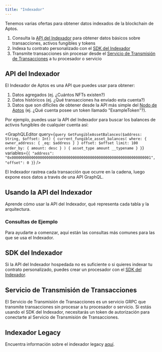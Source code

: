 ```yaml
---
title: "Indexador"
---
```




Tenemos varias ofertas para obtener datos indexados de la blockchain de Aptos.

1. Consulta la [API del Indexador](/build/indexer/indexer-api) para obtener datos básicos sobre transacciones, activos fungibles y tokens
2. Indexa tu contrato personalizado con el [SDK del Indexador](/build/indexer/indexer-sdk)
3. Transmite transacciones sin procesar desde el [Servicio de Transmisión de Transacciones](/build/indexer/txn-stream) a tu procesador o servicio

## API del Indexador

El Indexador de Aptos es una API que puedes usar para obtener:

1. Datos agregados (ej. ¿Cuántos NFTs existen?)
2. Datos históricos (ej. ¿Qué transacciones ha enviado esta cuenta?)
3. Datos que son difíciles de obtener desde la API más simple del [Nodo de Aptos](/build/apis/fullnode-rest-api) (ej. ¿Qué cuenta posee un token llamado "ExampleToken"?).

Por ejemplo, puedes usar la API del Indexador para buscar los balances de activos fungibles de cualquier cuenta así:

<GraphQLEditor
  query={`query GetFungibleAssetBalances($address: String, $offset: Int) {
  current_fungible_asset_balances(
    where: { owner_address: { _eq: $address } }
    offset: $offset
    limit: 100
    order_by: { amount: desc }
  ) {
    asset_type
    amount
    __typename
  }
}`}
  variables={`{
  "address": "0x0000000000000000000000000000000000000000000000000000000000000001",
  "offset": 0
}`}
/>

<Aside type="note">
  El Indexador rastrea cada transacción que ocurre en la cadena, luego expone esos datos a través de una API GraphQL.
</Aside>

## Usando la API del Indexador

Aprende cómo usar la API del Indexador, qué representa cada tabla y la arquitectura.

<CardGrid>
  <LinkCard href="/es/build/indexer/indexer-api" title="Accediendo a la API" description="Aprende cómo consultar la API del Indexador." />

  <LinkCard href="/es/build/indexer/indexer-api/indexer-reference" title="Referencia de Tablas del Indexador" description="Referencia detallada para las tablas del Indexador y sus esquemas." />

  <LinkCard href="/es/build/indexer/indexer-api/architecture" title="Arquitectura" description="Diseño detallado de la arquitectura del Indexador." />

  <LinkCard href="/es/build/indexer/indexer-api/self-hosted" title="API del Indexador Auto-hospedada" description="Hospeda tu propia API del Indexador" />
</CardGrid>

### Consultas de Ejemplo

Para ayudarte a comenzar, aquí están las consultas más comunes para las que se usa el Indexador.

<CardGrid>
  <LinkCard href="/es/build/indexer/indexer-api/fungible-asset-balances" title="Obtener Balances de Activos Fungibles" description="Obtén todos los activos fungibles que una cuenta posee actualmente." />

  <LinkCard href="/es/build/indexer/indexer-api/account-transactions" title="Obtener Transacciones de Cuenta" description="Obtén todas las transacciones que impactan una cuenta." />

  <LinkCard href="/es/build/indexer/indexer-api/ans-lookup" title="Obtener Nombre de Aptos" description="Recupera el nombre de Aptos asociado con una cuenta (a través del ANS)." />

  <LinkCard href="/es/build/indexer/indexer-api/fungible-asset-info" title="Obtener Información de Activo Fungible" description="Obtén información detallada sobre un activo fungible específico." />

  <LinkCard href="/es/build/indexer/indexer-api/get-nft-collections" title="Obtener Colecciones NFT" description="Recupera colecciones NFT poseídas por una cuenta específica." />

  <LinkCard href="/es/build/indexer/indexer-api/get-nfts" title="Obtener NFTs" description="Recupera NFTs individuales poseídos por una cuenta específica." />

  <LinkCard href="/es/build/indexer/indexer-api/token-metadata" title="Obtener Metadatos de Token" description="Obtén información de metadatos para un token específico." />

  <LinkCard href="/es/build/indexer/indexer-api/get-delegators" title="Contar Delegadores en Pool de Staking" description="Recupera el número de delegadores activos en un pool de staking." />
</CardGrid>

## SDK del Indexador

Si la API del Indexador hospedada no es suficiente o si quieres indexar tu contrato personalizado, puedes crear un procesador con el [SDK del Indexador](/build/indexer/indexer-sdk).

<CardGrid>
  <LinkCard href="/es/build/indexer/indexer-sdk/quickstart" title="Guía de Inicio Rápido" description="Comienza con el SDK del Indexador" />

  <LinkCard href="/es/build/indexer/indexer-sdk/documentation" title="Documentación" description="Lee documentación sobre el SDK del Indexador" />
</CardGrid>

## Servicio de Transmisión de Transacciones

El Servicio de Transmisión de Transacciones es un servicio GRPC que transmite transacciones sin procesar a tu procesador o servicio.
Si estás usando el SDK del Indexador, necesitarás un token de autorización para conectarte al Servicio de Transmisión de Transacciones.

<CardGrid>
  <LinkCard href="/es/build/indexer/txn-stream/aptos-hosted-txn-stream" title="Servicio de Transmisión de Transacciones Hospedado por Aptos" description="Obtén acceso al Servicio de Transmisión de Transacciones hospedado por Aptos" />
</CardGrid>

## Indexador Legacy

Encuentra información sobre el indexador legacy [aquí](/build/indexer/legacy).
